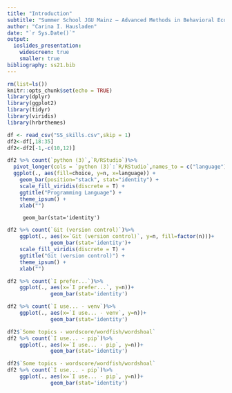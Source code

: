 ```yaml
---
title: "Introduction"
subtitle: "Summer School JGU Mainz — Advanced Methods in Behavioral Economics, 2021"
author: "Carina I. Hausladen"
date: "`r Sys.Date()`"
output:
  ioslides_presentation:
    widescreen: true
    smaller: true
bibliography: ss21.bib 
---
```


```r
rm(list=ls())
knitr::opts_chunk$set(echo = TRUE)
library(dplyr)
library(ggplot2)
library(tidyr)
library(viridis)
library(hrbrthemes)
```

```r
df <- read_csv("SS_skills.csv",skip = 1)
df2<-df[,18:35]
df2<-df2[-1,-c(10,12)]
```

```r
df2 %>% count(`python (3)`,`R/RStudio`)%>% 
  pivot_longer(cols = `python (3)`:`R/RStudio`,names_to = c("language"),values_to = "choice")%>%
  ggplot(., aes(fill=choice, y=n, x=language)) + 
    geom_bar(position="stack", stat="identity") +
    scale_fill_viridis(discrete = T) +
    ggtitle("Programming Language") +
    theme_ipsum() +
    xlab("")
```
         geom_bar(stat='identity')
```r
df2 %>% count(`Git (version control)`)%>%
    ggplot(., aes(x=`Git (version control)`, y=n, fill=factor(n)))+
              geom_bar(stat='identity')+
    scale_fill_viridis(discrete = T) +
    ggtitle("Git (version control)") +
    theme_ipsum() +
    xlab("")
```

```r
df2 %>% count(`I prefer...`)%>%
    ggplot(., aes(x=`I prefer...`, y=n))+
              geom_bar(stat='identity')
``` 

```r
df2 %>% count(`I use... - venv`)%>%
    ggplot(., aes(x=`I use... - venv`, y=n))+
              geom_bar(stat='identity')
``` 
```r
df2$`Some topics - wordscore/wordfish/wordshoal`
df2 %>% count(`I use... - pip`)%>%
    ggplot(., aes(x=`I use... - pip`, y=n))+
              geom_bar(stat='identity')
``` 
```r
df2$`Some topics - wordscore/wordfish/wordshoal`
df2 %>% count(`I use... - pip`)%>%
    ggplot(., aes(x=`I use... - pip`, y=n))+
              geom_bar(stat='identity')
``` 

